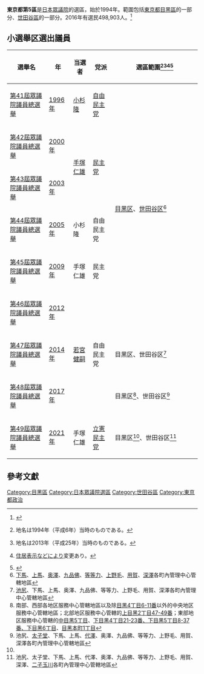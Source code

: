 {{日本眾議院選舉區
|東京都第5區
|image=File:衆議院小選挙区 東京都23区.svg}}
'''東京都第5區'''是[[日本|日本]][[日本眾議院|眾議院]]的選區，始於1994年。範圍包括[[東京都|東京都]][[目黑區|目黑區]]的一部分、[[世田谷區|世田谷區]]的一部分。2016年有選民498,903人。<ref>{{Cite web |url=http://www.soumu.go.jp/senkyo/senkyo_s/data/index.html |title=日本總務省 |access-date=2010-01-08 |archive-date=2018-10-05 |archive-url=https://web.archive.org/web/20181005012504/http://www.soumu.go.jp/senkyo/senkyo_s/data/index.html |dead-url=no }}</ref>

== 小選舉区選出議員 ==
{| class="wikitable"
!選舉名
!年
!当選者
!党派
! style="width:45%" |選區範圍<ref>{{Cite web|title=衆議院トップページ  >立法情報  >制定法律情報  >第131回国会　制定法律の一覧  >法律第百四号（平六・一一・二五）|url=https://www.shugiin.go.jp/internet/itdb_housei.nsf/html/houritsu/13119941125104.htm|accessdate=2021年10月1日|date=平成6年11月25日|publisher=[[衆議院|衆議院]]}}地名は1994年（平成6年）当時のものである。</ref><ref>{{Cite web|title=衆議院トップページ  >立法情報  >制定法律情報  >第183回国会　制定法律の一覧  >衆議院小選挙区選出議員の選挙区間における人口較差を緊急に是正するための公職選挙法及び衆議院議員選挙区画定審議会設置法の一部を改正する法律の一部を改正する法律 法律第六十八号（平二五・六・二八）|url=https://www.shugiin.go.jp/internet/itdb_housei.nsf/html/housei/18320130628068.htm|accessdate=2021年10月1日|date=平成25年6月28日|publisher=[[衆議院|衆議院]]}}地名は2013年（平成25年）当時のものである。</ref><ref>{{Cite web|title=衆議院トップページ  >立法情報  >制定法律情報  >第193回国会　制定法律の一覧  >衆議院議員選挙区画定審議会設置法及び公職選挙法の一部を改正する法律の一部を改正する法律 法律第五十八号（平二九・六・一六）|url=https://www.shugiin.go.jp/internet/itdb_housei.nsf/html/housei/19320170616058.htm|accessdate=2021年10月1日|date=平成29年6月16日|publisher=[[衆議院|衆議院]]}}[[住居表示|住居表示]]などにより変更あり。</ref><ref>{{Cite web|title=東京都|url=https://www.soumu.go.jp/main_content/000240052.pdf|accessdate=2021-10-01|publisher=[[総務省|総務省]]}}</ref>
|-
|[[第41屆日本眾議院議員總選舉|第41屆眾議院議員總選舉]]
|[[1996年|1996年]]
|[[小杉隆|小杉隆]]
|[[自由民主党_(日本)|自由民主党]]
| rowspan="6" |[[目黑區|目黑区]]、[[世田谷区|世田谷区]]<ref group="注">[[下馬_(世田谷區)|下馬]]、[[上馬_(世田谷區)|上馬]]、[[奧澤_(世田谷區)|奥澤]]、[[九品佛站|九品佛]]、[[等等力_(世田谷區)|等等力]]、[[上野毛|上野毛]]、[[用賀|用賀]]、[[深澤_(世田谷區)|深澤]]各町內管理中心管轄地區</ref>
|-
|[[第42屆日本眾議院議員總選舉|第42屆眾議院議員總選舉]]
|[[2000年|2000年]]
| rowspan="2" |[[手塚仁雄|手塚仁雄]]
| rowspan="2" |[[民主党_(1998年)|民主党]]
|-
|[[第43屆日本眾議院議員總選舉|第43屆眾議院議員總選舉]]
|[[2003年|2003年]]
|-
|[[第44屆日本眾議院議員總選舉|第44屆眾議院議員總選舉]]
|[[2005年|2005年]]
|小杉隆
|自由民主党
|-
|[[第45屆日本眾議院議員總選舉|第45屆眾議院議員總選舉]]
|[[2009年|2009年]]
|手塚仁雄
|民主党
|-
|[[第46屆日本眾議院議員總選舉|第46屆眾議院議員總選舉]]
|[[2012年|2012年]]
| rowspan="3" |[[若宮健嗣|若宮健嗣]]
| rowspan="3" |自由民主党
|-
|[[第47屆日本眾議院議員總選舉|第47屆眾議院議員總選舉]]
|[[2014年|2014年]]
|目黑区、世田谷区<ref group="注">[[池尻_(世田谷區)|池尻]]、下馬、上馬、奥澤、九品佛、等等力、上野毛、用賀、深澤各町內管理中心管轄地區</ref>
|-
|[[第48屆日本眾議院議員總選舉|第48屆眾議院議員總選舉]]
|[[2017年|2017年]]
|目黑区<ref group="注" name=":0">南部、西部各地区服務中心管轄地區以及除[[目黑_(東京都)|目黑4丁目6-11番]]以外的中央地区服務中心管轄地區；北部地区服務中心管轄的[[上目黑|上目黑2丁目47-49番]]；東部地区服務中心管轄的[[中目黑|中目黑5丁目]]、[[下目黑|下目黑4丁目21-23番、下目黑5丁目8-37番、下目黑6丁目]]、[[目黑本町|目黑本町1丁目]]</ref>、世田谷区<ref group="注">池尻、[[太子堂_(世田谷區)|太子堂]]、下馬、上馬、[[代澤|代澤]]、奥澤、九品佛、等等力、上野毛、用賀、深澤各町內管理中心管轄地區</ref>
|-
|[[第49屆日本眾議院議員總選舉|第49屆眾議院議員總選舉]]
|[[2021年|2021年]]
|手塚仁雄
|[[立憲民主黨_(日本2020年)|立憲民主党]]
|目黑区<ref name=":0" group="注" />、世田谷区<ref group="注">池尻、太子堂、下馬、上馬、代澤、奥澤、九品佛、等等力、上野毛、用賀、深澤、[[二子玉川|二子玉川]]各町內管理中心管轄地區</ref>
|}

==參考文獻==
<div class="references-small">
<references />
</div>
<references group="注"/>
{{日本眾議院小選舉區一覽}}

[[Category:目黑區|Category:目黑區]]
[[Category:日本眾議院選區|Category:日本眾議院選區]]
[[Category:世田谷區|Category:世田谷區]]
[[Category:東京都政治|Category:東京都政治]]